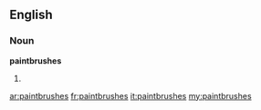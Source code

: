==English==

===Noun===
'''paintbrushes'''

# {{plural of|[[paintbrush]]}}

[[ar:paintbrushes]]
[[fr:paintbrushes]]
[[it:paintbrushes]]
[[my:paintbrushes]]